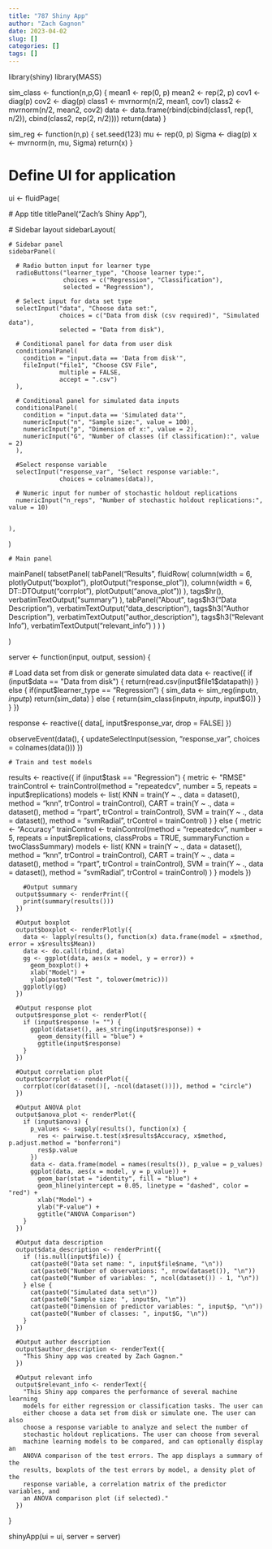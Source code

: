 ```yaml
---
title: "787 Shiny App"
author: "Zach Gagnon"
date: 2023-04-02
slug: []
categories: []
tags: []
---
```


library(shiny)
library(MASS)

sim_class <- function(n,p,G)
{
  mean1 <- rep(0, p)
  mean2 <- rep(2, p)
  cov1 <- diag(p)
  cov2 <- diag(p)
  class1 <- mvrnorm(n/2, mean1, cov1)
  class2 <- mvrnorm(n/2, mean2, cov2)
  data <- data.frame(rbind(cbind(class1, rep(1, n/2)),
                           cbind(class2, rep(2, n/2))))
  return(data)
}

sim_reg <- function(n,p)
{
  set.seed(123)
  mu <- rep(0, p)
  Sigma <- diag(p)
  x <- mvrnorm(n, mu, Sigma)
  return(x)
}

# Define UI for application
ui <- fluidPage(
  
  # App title
  titlePanel("Zach's Shiny App"),
  
  # Sidebar layout
  sidebarLayout(
    
    # Sidebar panel
    sidebarPanel(
      
      # Radio button input for learner type
      radioButtons("learner_type", "Choose learner type:",
                   choices = c("Regression", "Classification"),
                   selected = "Regression"),
      
      # Select input for data set type
      selectInput("data", "Choose data set:",
                  choices = c("Data from disk (csv required)", "Simulated data"),
                  selected = "Data from disk"),
      
      # Conditional panel for data from user disk
      conditionalPanel(
        condition = "input.data == 'Data from disk'",
        fileInput("file1", "Choose CSV File",
                  multiple = FALSE,
                  accept = ".csv")
      ),
      
      # Conditional panel for simulated data inputs
      conditionalPanel(
        condition = "input.data == 'Simulated data'",
        numericInput("n", "Sample size:", value = 100),
        numericInput("p", "Dimension of x:", value = 2),
        numericInput("G", "Number of classes (if classification):", value = 2)
      ),
      
      #Select response variable
      selectInput("response_var", "Select response variable:",
                  choices = colnames(data)),
      
      # Numeric input for number of stochastic holdout replications
      numericInput("n_reps", "Number of stochastic holdout replications:", value = 10)
      
      
    ),
  )
    
    # Main panel
  mainPanel(
    tabsetPanel(
      tabPanel("Results", 
               fluidRow(
                 column(width = 6, 
                        plotlyOutput("boxplot"), 
                        plotOutput("response_plot")),
                 column(width = 6, 
                        DT::DTOutput("corrplot"),
                        plotOutput("anova_plot"))
               ),
               tags$hr(),
               verbatimTextOutput("summary")
      ),
      tabPanel("About",
               tags$h3("Data Description"),
               verbatimTextOutput("data_description"),
               tags$h3("Author Description"),
               verbatimTextOutput("author_description"),
               tags$h3("Relevant Info"),
               verbatimTextOutput("relevant_info")
      )
    )
  )

)

server <- function(input, output, session) {

  # Load data set from disk or generate simulated data
  data <- reactive({
    if (input$data == "Data from disk")
    {
      return(read.csv(input$file1$datapath))
    }
    else
    {
      if(input$learner_type == "Regression")
      {
        sim_data <- sim_reg(input$n, input$p)
        return(sim_data)
      }
      else
      {
        return(sim_class(input$n, input$p, input$G))
      }
    }
  })
  
  response <- reactive({
    data[, input$response_var, drop = FALSE]
  })
  
  observeEvent(data(), {
    updateSelectInput(session, "response_var",
                      choices = colnames(data()))
  })
  
    # Train and test models
  results <- reactive({
    if (input$task == "Regression") {
      metric <- "RMSE"
      trainControl <- trainControl(method = "repeatedcv", number = 5, repeats = input$replications)
      models <- list(
        KNN = train(Y ~ ., data = dataset(), method = "knn", trControl = trainControl),
        CART = train(Y ~ ., data = dataset(), method = "rpart", trControl = trainControl),
        SVM = train(Y ~ ., data = dataset(), method = "svmRadial", trControl = trainControl)
      )
    }
     else {
      metric <- "Accuracy"
      trainControl <- trainControl(method = "repeatedcv", number = 5, repeats = input$replications, classProbs = TRUE, summaryFunction = twoClassSummary)
      models <- list(
        KNN = train(Y ~ ., data = dataset(), method = "knn", trControl = trainControl),
        CART = train(Y ~ ., data = dataset(), method = "rpart", trControl = trainControl),
        SVM = train(Y ~ ., data = dataset(), method = "svmRadial", trControl = trainControl)
      )
    }
    models
  })
  
        #Output summary
      output$summary <- renderPrint({
        print(summary(results()))
      })
      
      #Output boxplot
      output$boxplot <- renderPlotly({
        data <- lapply(results(), function(x) data.frame(model = x$method, error = x$results$Mean))
        data <- do.call(rbind, data)
        gg <- ggplot(data, aes(x = model, y = error)) +
          geom_boxplot() +
          xlab("Model") +
          ylab(paste0("Test ", tolower(metric)))
        ggplotly(gg)
      })
      
      #Output response plot
      output$response_plot <- renderPlot({
        if (input$response != "") {
          ggplot(dataset(), aes_string(input$response)) +
            geom_density(fill = "blue") +
            ggtitle(input$response)
        }
      })
      
      #Output correlation plot
      output$corrplot <- renderPlot({
        corrplot(cor(dataset()[, -ncol(dataset())]), method = "circle")
      })
      
      #Output ANOVA plot
      output$anova_plot <- renderPlot({
        if (input$anova) {
          p_values <- sapply(results(), function(x) {
            res <- pairwise.t.test(x$results$Accuracy, x$method, p.adjust.method = "bonferroni")
            res$p.value
          })
          data <- data.frame(model = names(results()), p_value = p_values)
          ggplot(data, aes(x = model, y = p_value)) +
            geom_bar(stat = "identity", fill = "blue") +
            geom_hline(yintercept = 0.05, linetype = "dashed", color = "red") +
            xlab("Model") +
            ylab("P-value") +
            ggtitle("ANOVA Comparison")
        }
      })
      
      #Output data description
      output$data_description <- renderPrint({
        if (!is.null(input$file)) {
          cat(paste0("Data set name: ", input$file$name, "\n"))
          cat(paste0("Number of observations: ", nrow(dataset()), "\n"))
          cat(paste0("Number of variables: ", ncol(dataset()) - 1, "\n"))
        } else {
          cat(paste0("Simulated data set\n"))
          cat(paste0("Sample size: ", input$n, "\n"))
          cat(paste0("Dimension of predictor variables: ", input$p, "\n"))
          cat(paste0("Number of classes: ", input$G, "\n"))
        }
      })
      
      #Output author description
      output$author_description <- renderText({
        "This Shiny app was created by Zach Gagnon."
      })
      
      #Output relevant info
      output$relevant_info <- renderText({
        "This Shiny app compares the performance of several machine learning 
        models for either regression or classification tasks. The user can 
        either choose a data set from disk or simulate one. The user can also 
        choose a response variable to analyze and select the number of 
        stochastic holdout replications. The user can choose from several 
        machine learning models to be compared, and can optionally display an 
        ANOVA comparison of the test errors. The app displays a summary of the 
        results, boxplots of the test errors by model, a density plot of the 
        response variable, a correlation matrix of the predictor variables, and 
        an ANOVA comparison plot (if selected)."
      })
  
}

shinyApp(ui = ui, server = server)

